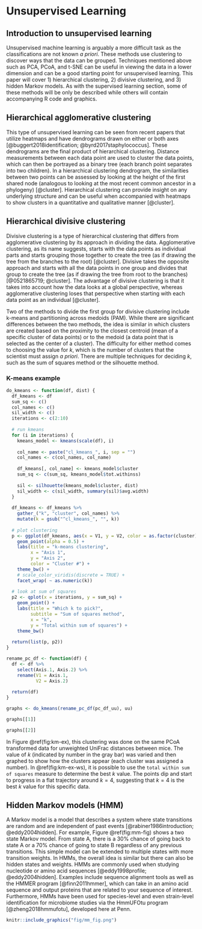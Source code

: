 # Unsupervised Learning {#unsup_learn}
## Introduction to unsupervised learning
Unsupervised machine learning is arguably a more difficult task as the classifications are not known *a priori*. These methods use clustering to discover ways that the data can be grouped. Techniques mentioned above such as PCA, PCoA, and t-SNE can be useful in viewing the data in a lower dimension and can be a good starting point for unsupervised learning. This paper will cover 1) hierarchical clustering, 2) divisive clustering, and 3) hidden Markov models. As with the supervised learning section, some of these methods will be only be described while others will contain accompanying R code and graphics.

## Hierarchical agglomerative clustering 
This type of unsupervised learning can be seen from recent papers that utilize heatmaps and have dendrograms drawn on either or both axes [@buggert2018identification; @byrd2017staphylococcus]. These dendrograms are the final product of hierarchical clustering. Distance measurements between each data point are used to cluster the data points, which can then be portrayed as a binary tree (each branch point separates into two children). In a hierarchical clustering dendrogram, the similarities between two points can be assessed by looking at the height of the first shared node (analogous to looking at the most recent common ancestor in a phylogeny) [@cluster]. Hierarchical clustering can provide insight on any underlying structure and can be useful when accompanied with heatmaps to show clusters in a quantitative and qualitative manner [@cluster].

## Hierarchical divisive clustering
Divisive clustering is a type of hierarchical clustering that differs from agglomerative clustering by its approach in dividing the data. Agglomerative clustering, as its name suggests, starts with the data points as individual parts and starts grouping those together to create the tree (as if drawing the tree from the branches to the root) [@cluster]. Divisive takes the opposite approach and starts with all the data points in one group and divides that group to create the tree (as if drawing the tree from root to the branches) [@0521865719; @cluster]. The advantage of divisive clustering is that it takes into account how the data looks at a global perspective, whereas agglomerative clustering loses that perspective when starting with each data point as an individual [@cluster].

Two of the methods to divide the first group for divisive clustering include k-means and partitioning across medoids (PAM). While there are significant differences between the two methods, the idea is similar in which clusters are created based on the proximity to the closest centroid (mean of a specific cluster of data points) or to the medoid (a data point that is selected as the center of a cluster). The difficulty for either method comes to choosing the value for $k$, which is the number of clusters that the scientist must assign *a priori*. There are multiple techniques for deciding $k$, such as the sum of squares method or the silhouette method.

### K-means example
```r
do_kmeans <- function(df, dist) {
  df_kmeans <- df
  sum_sq <- c()
  col_names <- c()
  sil_width <- c()
  iterations <- c(2:10)
  
  # run kmeans
  for (i in iterations) {
    kmeans_model <- kmeans(scale(df), i)
    
    col_name <- paste("cl_kmeans_", i, sep = "")
    col_names <- c(col_names, col_name)
    
    df_kmeans[, col_name] <- kmeans_model$cluster
    sum_sq <- c(sum_sq, kmeans_model$tot.withinss)
    
    sil <- silhouette(kmeans_model$cluster, dist)
    sil_width <- c(sil_width, summary(sil)$avg.width)
  }
  
  df_kmeans <- df_kmeans %>%
    gather_("k", "cluster", col_names) %>%
    mutate(k = gsub("^cl_kmeans_", "", k))
  
  # plot clustering
  p <- ggplot(df_kmeans, aes(x = V1, y = V2, color = as.factor(cluster))) +
    geom_point(alpha = 0.5) +
    labs(title = "k-means clustering",
         x = "Axis 1",
         y = "Axis 2",
         color = "Cluster #") +
    theme_bw() +
    # scale_color_viridis(discrete = TRUE) +
    facet_wrap( ~ as.numeric(k))
  
  # look at sum of squares
  p2 <- qplot(x = iterations, y = sum_sq) +
    geom_point() +
    labs(title = "Which k to pick?",
         subtitle = "Sum of squares method",
         x = "k",
         y = "Total within sum of squares") +
    theme_bw()
  
  return(list(p, p2))
}
```

```r
rename_pc_df <- function(df) {
  df <- df %>%
    select(Axis.1, Axis.2) %>%
    rename(V1 = Axis.1,
           V2 = Axis.2)
  
  return(df)
}

graphs <- do_kmeans(rename_pc_df(pc_df_uu), uu)

graphs[[1]]
```

```r
graphs[[2]]
```

In Figure \@ref(fig:km-ex), this clustering was done on the same PCoA transformed data for unweighted UniFrac distances between mice. The value of $k$ (indicated by number in the gray bar) was varied and then graphed to show how the clusters appear (each cluster was assigned a number). In \@ref(fig:km-ex-ws), it is possible to use the `total within sum of squares` measure to determine the best $k$ value. The points dip and start to progress in a flat trajectory around $k=4$, suggesting that $k=4$ is the best $k$ value for this specific data. 

## Hidden Markov models (HMM)
A Markov model is a model that describes a system where state transitions are random and are independent of past events [@rabiner1986introduction; @eddy2004hidden]. For example, Figure \@ref(fig:mm-fig) shows a two state Markov model. From state A, there is a 30% chance of going back to state A or a 70% chance of going to state B regardless of any previous transitions. This simple model can be extended to multiple states with more transition weights. In HMMs, the overall idea is similar but there can also be hidden states and weights. HMMs are commonly used when studying nucleotide or amino acid sequences [@eddy1998profile; @eddy2004hidden]. Examples include sequence alignment tools as well as the HMMER program [@finn2011hmmer], which can take in an amino acid sequence and output proteins that are related to your sequence of interest. Furthermore, HMMs have been used for species-level and even strain-level identification for microbiome studies via the HmmUFOtu program [@zheng2018hmmufotu], developed here at Penn.

```r
knitr::include_graphics("fig/mm_fig.png")
```

